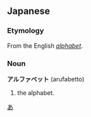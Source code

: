 ==Japanese==
===Etymology===
From the English ''[[alphabet]]''.
===Noun===
'''アルファベット''' (arufabetto)
# the alphabet.

[[Category:Japanese language|あ]]
